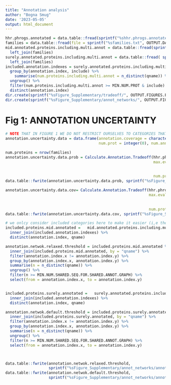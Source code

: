 ```yaml
---
title: "Annotation analysis"
author: "Bogna Smug"
date: '2023-05-05'
output: html_document
---
```


```r
hhr.phrogs.annotated = data.table::fread(sprintf("%shhr.phrogs.annotated.txt",OUTPUT.DATA.PATH)) 
families = data.table::fread(file = sprintf("%sfamilies.txt", OUTPUT.DATA.PATH)) 
mid.annotated.proteins.including.multi.annot = data.table::fread(sprintf("%smid.annotated.proteins.including.multi.annot",OUTPUT.DATA.PATH)) %>%
  left_join(families) 
surely.annotated.proteins.including.multi.annot = data.table::fread( sprintf("%ssurely.annotated.proteins.including.multi.annot",OUTPUT.DATA.PATH))  %>%
  left_join(families) 
included.annotation.indexes = surely.annotated.proteins.including.multi.annot %>%
  group_by(annotation.index, include) %>%
    summarise(num.proteins.including.multi.annot = n_distinct(qname)) %>%
  ungroup() %>%
  filter(num.proteins.including.multi.annot >= MIN.NUM.PROT & include) %>%
  distinct(annotation.index)
dir.create(sprintf("%sFigure_Supplementary/tradeoff/", OUTPUT.FIGURES.PATH), recursive = TRUE)
dir.create(sprintf("%sFigure_Supplementary/annot_networks/", OUTPUT.FIGURES.PATH), recursive = TRUE)
```

# Fig 1: ANNOTATION UNCERTAINTY
```r
# NOTE THAT IN FIGURE 1 WE DO NOT RESTRICT OURSELVES TO CATEGORIES THAT ARE BIG ENOUGH
annotation.uncertainty.data = data.frame(annotation.coverage = character(0), minimum.probability = character(0), maximum.eval = character(0),
                                         num.prot = integer(0), num.annotated = integer(0), perc.annotated = numeric(0), perc.unique.annotation = numeric(0))

num.proteins = nrow(families)
annotation.uncertainty.data.prob = Calculate.Annotation.Tradeoff(hhr.phrogs.annotated,
                                                                 max.eval.range = DEFAULT.NAXIMUM.EVAL.FOR.ANNOTATION, 
                                                                        min.cov.range = MAIN.COVS.FOR.ANNOTATION, 
                                                                        min.prob.range = MINIMUM.PROBABILITIES.FOR.ANNOTATION.EXPLORATION,
                                                                 num.proteins = num.proteins)
data.table::fwrite(annotation.uncertainty.data.prob, sprintf("%sFigure_Supplementary/tradeoff/Tradeoff_prob.txt", OUTPUT.FIGURES.PATH)) 

annotation.uncertainty.data.cov= Calculate.Annotation.Tradeoff(hhr.phrogs.annotated,
                                                               max.eval.range = DEFAULT.NAXIMUM.EVAL.FOR.ANNOTATION, 
                                                                        min.cov.range = MINIMUM.COVERAGES.FOR.ANNOTATION.EXPLORATION, 
                                                                        min.prob.range = MAIN.PROBS.FOR.ANNOTATION,
                                                               num.proteins = num.proteins)
data.table::fwrite(annotation.uncertainty.data.cov, sprintf("%sFigure_Supplementary/tradeoff/Tradeoff_cov.txt", OUTPUT.FIGURES.PATH)) 
```

```r
# we onlcy consider included categories here to make it easier (i,e the ones we consider in fig 2, 3, 4, we only look at all categories when looking into recent mosaicism)
included.proteins.mid.annotated =   mid.annotated.proteins.including.multi.annot %>%
  inner_join(included.annotation.indexes) %>% 
  distinct(annotation.index, qname)

annotation.netwok.relaxed.threshold = included.proteins.mid.annotated %>%
  inner_join(included.proteins.mid.annotated, by = "qname") %>%
  filter(annotation.index.x != annotation.index.y) %>%
  group_by(annotation.index.x, annotation.index.y) %>%
  summarise(n = n_distinct(qname)) %>%
  ungroup() %>%
  filter(n >= MIN.NUM.SHARED.SEQ.FOR.SHARED.ANNOT.GRAPH) %>%
  select(from = annotation.index.x, to = annotation.index.y)


included.proteins.surely.annotated =   surely.annotated.proteins.including.multi.annot %>%
  inner_join(included.annotation.indexes) %>% 
  distinct(annotation.index, qname)

annotation.netwok.default.threshold = included.proteins.surely.annotated %>%
  inner_join(included.proteins.surely.annotated, by = "qname") %>%
  filter(annotation.index.x != annotation.index.y) %>%
  group_by(annotation.index.x, annotation.index.y) %>%
  summarise(n = n_distinct(qname)) %>%
  ungroup() %>%
  filter(n >= MIN.NUM.SHARED.SEQ.FOR.SHARED.ANNOT.GRAPH) %>%
  select(from = annotation.index.x, to = annotation.index.y)



data.table::fwrite(annotation.netwok.relaxed.threshold, 
                   sprintf("%sFigure_Supplementary/annot_networks/annotation.netwok.relaxed.threshold.txt", OUTPUT.FIGURES.PATH))
data.table::fwrite(annotation.netwok.default.threshold, 
                   sprintf("%sFigure_Supplementary/annot_networks/annotation.netwok.default.threshold.txt", OUTPUT.FIGURES.PATH))

```
